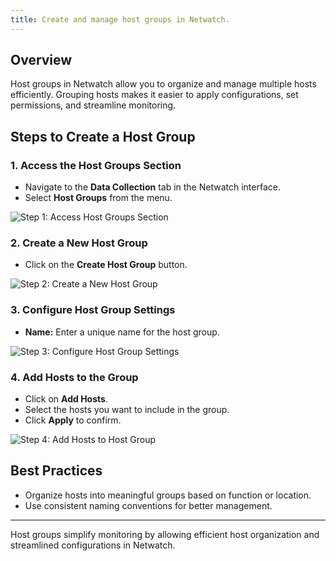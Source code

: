 ```yaml
---
title: Create and manage host groups in Netwatch.
---
```


## Overview
Host groups in Netwatch allow you to organize and manage multiple hosts efficiently. Grouping hosts makes it easier to apply configurations, set permissions, and streamline monitoring.

## Steps to Create a Host Group

### 1. **Access the Host Groups Section**
- Navigate to the **Data Collection** tab in the Netwatch interface.
- Select **Host Groups** from the menu.

![Step 1: Access Host Groups Section](/images/host-groups-setup.png)

### 2. **Create a New Host Group**
- Click on the **Create Host Group** button.

![Step 2: Create a New Host Group](/images/create-host-group.png)

### 3. **Configure Host Group Settings**
- **Name:** Enter a unique name for the host group.


![Step 3: Configure Host Group Settings](/images/configure-host-group.png)

### 4. **Add Hosts to the Group**
- Click on **Add Hosts**.
- Select the hosts you want to include in the group.
- Click **Apply** to confirm.

![Step 4: Add Hosts to Host Group](/images/add-hosts-group.png)


## Best Practices
- Organize hosts into meaningful groups based on function or location.
- Use consistent naming conventions for better management.


---

Host groups simplify monitoring by allowing efficient host organization and streamlined configurations in Netwatch.

